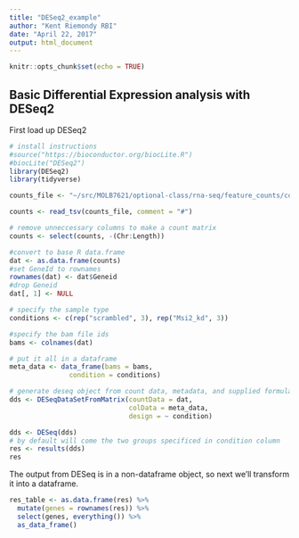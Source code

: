 ```yaml
---
title: "DESeq2_example"
author: "Kent Riemondy RBI"
date: "April 22, 2017"
output: html_document
---
```


```r
knitr::opts_chunk$set(echo = TRUE)
```

## Basic Differential Expression analysis with DESeq2

First load up DESeq2
```r
# install instructions
#source("https://bioconductor.org/biocLite.R")
#biocLite("DESeq2")
library(DESeq2)
library(tidyverse)
```

```r
counts_file <- "~/src/MOLB7621/optional-class/rna-seq/feature_counts/counts.txt"

counts <- read_tsv(counts_file, comment = "#")

# remove unneccessary columns to make a count matrix
counts <- select(counts, -(Chr:Length))

#convert to base R data.frame
dat <- as.data.frame(counts)
#set GeneId to rownames
rownames(dat) <- dat$Geneid
#drop Geneid
dat[, 1] <- NULL

# specify the sample type
conditions <- c(rep("scrambled", 3), rep("Msi2_kd", 3))

#specify the bam file ids
bams <- colnames(dat)

# put it all in a dataframe
meta_data <- data_frame(bams = bams, 
               condition = conditions)

# generate deseq object from count data, metadata, and supplied formula
dds <- DESeqDataSetFromMatrix(countData = dat,
                              colData = meta_data,
                              design = ~ condition)

dds <- DESeq(dds)
# by default will come the two groups specificed in condition column
res <- results(dds)
res
```

  The output from DESeq is in a non-dataframe object, so next we'll transform it into a dataframe. 
```r
res_table <- as.data.frame(res) %>% 
  mutate(genes = rownames(res)) %>% 
  select(genes, everything()) %>% 
  as_data_frame()  
```

